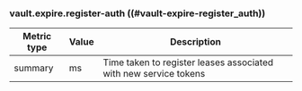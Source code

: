 ### vault.expire.register-auth ((#vault-expire-register_auth))

Metric type | Value | Description
----------- | ----- | -----------
summary     | ms    | Time taken to register leases associated with new service tokens
